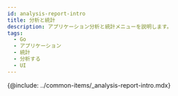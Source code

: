 ```yaml
---
id: analysis-report-intro
title: 分析と統計
description: アプリケーション分析と統計メニューを説明します。
tags:
  - Go
  - アプリケーション
  - 統計
  - 分析する
  - UI
---
```


<!-- 분석과 통계 / 애플리케이션 분석하기 -->

<!-- 분석 개요 필요 / 검토하기?-->

{@include: ../common-items/_analysis-report-intro.mdx}
